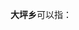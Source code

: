 '''大坪乡'''可以指：
{{PRC admin/disambig|35/05/24/204/000|36/07/82/209/000|41/03/25/201/000|42/12/22/201/000|43/03/82/204/000|43/06/26/206/000|43/07/23/208/000|51/15/03/203/000|51/18/25/205/000|51/34/28/206/000|52/06/03/205/000|53/25/28/208/000}}
{{disambig|cat=三字中国乡名消歧义}}